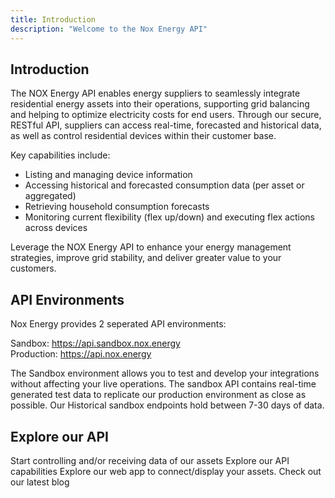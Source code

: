 ```yaml
---
title: Introduction
description: "Welcome to the Nox Energy API"
---
```


## Introduction

The NOX Energy API enables energy suppliers to seamlessly integrate residential energy assets
into their operations, supporting grid balancing and helping to optimize electricity costs
for end users. Through our secure, RESTful API, suppliers can access real-time, forecasted and historical data,
as well as control residential devices within their customer base.

Key capabilities include:

* Listing and managing device information
* Accessing historical and forecasted consumption data (per asset or aggregated)
* Retrieving household consumption forecasts
* Monitoring current flexibility (flex up/down) and executing flex actions across devices

Leverage the NOX Energy API to enhance your energy management strategies, improve grid stability,
and deliver greater value to your customers.

## API Environments

Nox Energy provides 2 seperated API environments:

Sandbox: https://api.sandbox.nox.energy  
Production: https://api.nox.energy

The Sandbox environment allows you to test and develop your integrations without affecting your live operations.
The sandbox API contains real-time generated test data to replicate our production environment as close as possible.
Our Historical sandbox endpoints hold between 7-30 days of data.

## Explore our API

<CardGroup cols={2}>
  <Card
    title="Get Started"
    icon="screwdriver-wrench"
    href="/get-started/get-started"
  >
    Start controlling and/or receiving data of our assets
  </Card>
  <Card
    title="API Reference"
    icon="code"
    href="/api-reference"
  >
    Explore our API capabilities
  </Card>
  <Card
    title="Nox Web App"
    icon="chart-line"
    href="https://app.nox.energy/"
  >
    Explore our web app to connect/display your assets.
  </Card>
  <Card
    title="Blog"
    icon="newspaper"
    href="https://www.nox.energy/blog"
  >
    Check out our latest blog
  </Card>
</CardGroup>
